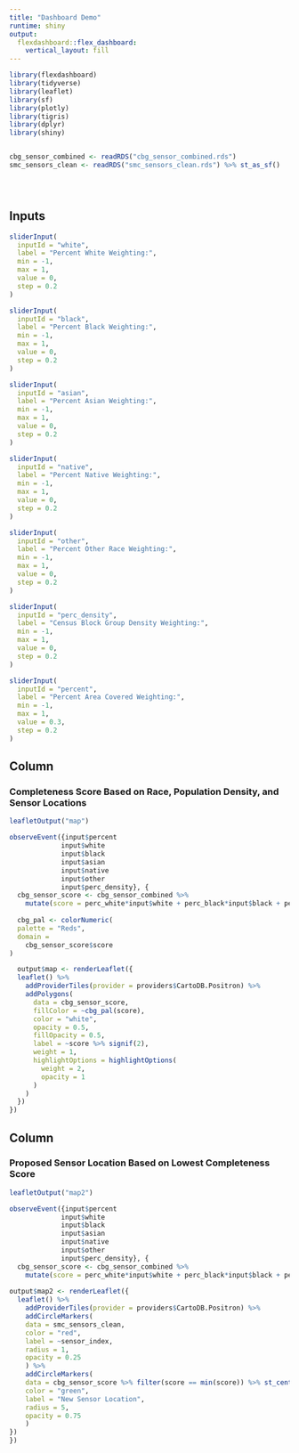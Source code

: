 ```yaml
---
title: "Dashboard Demo"
runtime: shiny
output: 
  flexdashboard::flex_dashboard:
    vertical_layout: fill
---
```


```r
library(flexdashboard)
library(tidyverse)
library(leaflet)
library(sf)
library(plotly)
library(tigris)
library(dplyr)
library(shiny)


cbg_sensor_combined <- readRDS("cbg_sensor_combined.rds")
smc_sensors_clean <- readRDS("smc_sensors_clean.rds") %>% st_as_sf()





```

Inputs {.sidebar}
-------------------------------------

  
```r

sliderInput(
  inputId = "white",
  label = "Percent White Weighting:",
  min = -1,
  max = 1,
  value = 0,
  step = 0.2
)

sliderInput(
  inputId = "black",
  label = "Percent Black Weighting:",
  min = -1,
  max = 1,
  value = 0,
  step = 0.2
)

sliderInput(
  inputId = "asian",
  label = "Percent Asian Weighting:",
  min = -1,
  max = 1,
  value = 0,
  step = 0.2
)

sliderInput(
  inputId = "native",
  label = "Percent Native Weighting:",
  min = -1,
  max = 1,
  value = 0,
  step = 0.2
)

sliderInput(
  inputId = "other",
  label = "Percent Other Race Weighting:",
  min = -1,
  max = 1,
  value = 0,
  step = 0.2
)

sliderInput(
  inputId = "perc_density",
  label = "Census Block Group Density Weighting:",
  min = -1,
  max = 1,
  value = 0,
  step = 0.2
)

sliderInput(
  inputId = "percent",
  label = "Percent Area Covered Weighting:",
  min = -1,
  max = 1,
  value = 0.3,
  step = 0.2
)
```


Column
-------------------------------------

### Completeness Score Based on Race, Population Density, and Sensor Locations

```r
leafletOutput("map")
```

```r
observeEvent({input$percent
             input$white
             input$black
             input$asian
             input$native
             input$other
             input$perc_density}, {
  cbg_sensor_score <- cbg_sensor_combined %>%
    mutate(score = perc_white*input$white + perc_black*input$black + perc_asian*input$asian + perc_native*input$native + perc_other*input$other + perc_area*input$percent + perc_density*input$perc_density)
  
  cbg_pal <- colorNumeric(
  palette = "Reds",
  domain = 
    cbg_sensor_score$score
)

  output$map <- renderLeaflet({
  leaflet() %>% 
    addProviderTiles(provider = providers$CartoDB.Positron) %>% 
    addPolygons(
      data = cbg_sensor_score,
      fillColor = ~cbg_pal(score),
      color = "white",
      opacity = 0.5,
      fillOpacity = 0.5,
      label = ~score %>% signif(2),
      weight = 1,
      highlightOptions = highlightOptions(
        weight = 2,
        opacity = 1
      )
    )
  })
})

```


Column
-------------------------------------

### Proposed Sensor Location Based on Lowest Completeness Score

```r
leafletOutput("map2")
```

```r

observeEvent({input$percent
             input$white
             input$black
             input$asian
             input$native
             input$other
             input$perc_density}, {
  cbg_sensor_score <- cbg_sensor_combined %>%
    mutate(score = perc_white*input$white + perc_black*input$black + perc_asian*input$asian + perc_native*input$native + perc_other*input$other + perc_area*input$percent + perc_density*input$perc_density)
  
output$map2 <- renderLeaflet({
  leaflet() %>% 
    addProviderTiles(provider = providers$CartoDB.Positron) %>% 
    addCircleMarkers(
    data = smc_sensors_clean,
    color = "red",
    label = ~sensor_index,
    radius = 1,
    opacity = 0.25
    ) %>%
    addCircleMarkers(
    data = cbg_sensor_score %>% filter(score == min(score)) %>% st_centroid() %>% st_as_sf(),
    color = "green",
    label = "New Sensor Location",
    radius = 5,
    opacity = 0.75
    )
})
})

```